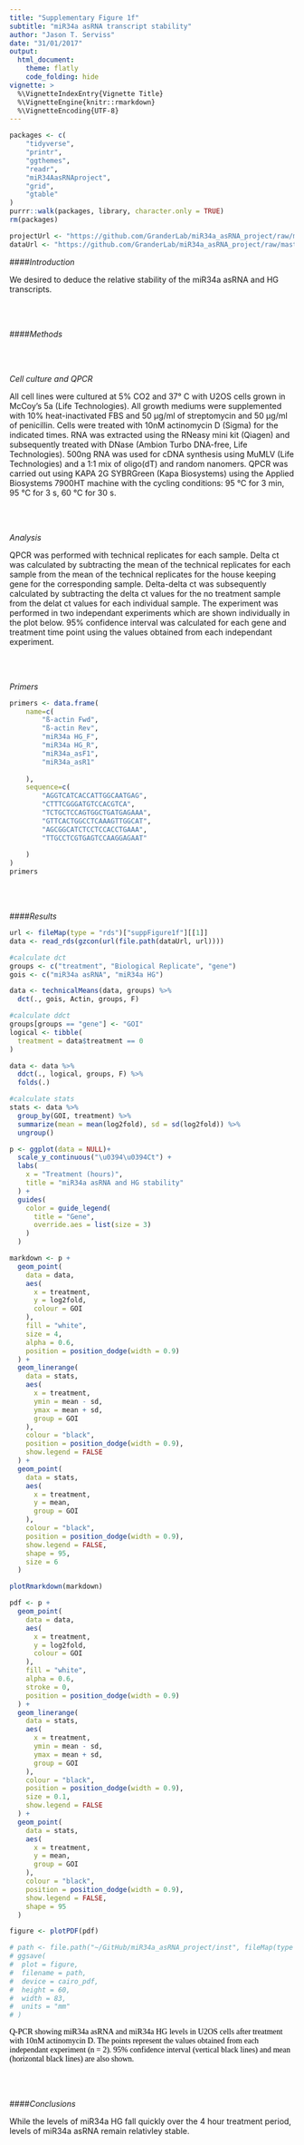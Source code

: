 ```yaml
---
title: "Supplementary Figure 1f"
subtitle: "miR34a asRNA transcript stability"
author: "Jason T. Serviss"
date: "31/01/2017"
output:
  html_document:
    theme: flatly
    code_folding: hide
vignette: >
  %\VignetteIndexEntry{Vignette Title}
  %\VignetteEngine{knitr::rmarkdown}
  %\VignetteEncoding{UTF-8}
---
```


<style> 
.caption { 
  color: Black; 
  font-family: "Times New Roman", Times, serif;
  font-size: 1.0em; 
}
</style>

```r

packages <- c(
    "tidyverse",
    "printr",
    "ggthemes",
    "readr",
    "miR34AasRNAproject",
    "grid",
    "gtable"
)
purrr::walk(packages, library, character.only = TRUE)
rm(packages)

```

```r

projectUrl <- "https://github.com/GranderLab/miR34a_asRNA_project/raw/master/inst"
dataUrl <- "https://github.com/GranderLab/miR34a_asRNA_project/raw/master/"

```

####_Introduction_

We desired to deduce the relative stability of the miR34a asRNA and HG transcripts.

<br></br>

####_Methods_

<br></br>

_Cell culture and QPCR_

All cell lines were cultured at 5% CO2 and 37° C with U2OS cells grown in McCoy’s 5a (Life Technologies). All growth mediums were supplemented with 10% heat-inactivated FBS and 50 μg/ml of streptomycin and 50 μg/ml of penicillin. Cells were treated with 10nM actinomycin D (Sigma) for the indicated times. RNA was extracted using the RNeasy mini kit (Qiagen) and subsequently treated with DNase (Ambion Turbo DNA-free, Life Technologies). 500ng RNA was used for cDNA synthesis using MuMLV (Life Technologies) and a 1:1 mix of oligo(dT) and random nanomers. QPCR was carried out using KAPA 2G SYBRGreen (Kapa Biosystems) using the Applied Biosystems 7900HT machine with the cycling conditions: 95 °C for 3 min, 95 °C for 3 s, 60 °C for 30 s.

<br></br>

_Analysis_

QPCR was performed with technical replicates for each sample. Delta ct was calculated by subtracting the mean of the technical replicates for each sample from the mean of the technical replicates for the house keeping gene for the corresponding sample. Delta-delta ct was subsequently calculated by subtracting the delta ct values for the no treatment sample from the delat ct values for each individual sample. The experiment was performed in two independant experiments which are shown individually in the plot below. 95% confidence interval was calculated for each gene and treatment time point using the values obtained from each independant experiment.

<br></br>

_Primers_

```r

primers <- data.frame(
    name=c(
        "ß-actin Fwd",
        "ß-actin Rev",
        "miR34a HG_F",
        "miR34a HG_R",
        "miR34a_asF1",
        "miR34a_asR1"
        
    ),
    sequence=c(
        "AGGTCATCACCATTGGCAATGAG",
        "CTTTCGGGATGTCCACGTCA",
        "TCTGCTCCAGTGGCTGATGAGAAA",
        "GTTCACTGGCCTCAAAGTTGGCAT",
        "AGCGGCATCTCCTCCACCTGAAA",
        "TTGCCTCGTGAGTCCAAGGAGAAT"
        
    )
)
primers

```

<br></br>

####_Results_

```r

url <- fileMap(type = "rds")["suppFigure1f"][[1]]
data <- read_rds(gzcon(url(file.path(dataUrl, url))))

#calculate dct
groups <- c("treatment", "Biological Replicate", "gene")
gois <- c("miR34a asRNA", "miR34a HG")

data <- technicalMeans(data, groups) %>%
  dct(., gois, Actin, groups, F)

#calculate ddct
groups[groups == "gene"] <- "GOI"
logical <- tibble(
  treatment = data$treatment == 0
)

data <- data %>%
  ddct(., logical, groups, F) %>%
  folds(.)

#calculate stats
stats <- data %>%
  group_by(GOI, treatment) %>%
  summarize(mean = mean(log2fold), sd = sd(log2fold)) %>%
  ungroup()

```

```r

p <- ggplot(data = NULL)+
  scale_y_continuous("\u0394\u0394Ct") +
  labs(
    x = "Treatment (hours)",
    title = "miR34a asRNA and HG stability"
  ) +
  guides(
    color = guide_legend(
      title = "Gene", 
      override.aes = list(size = 3)
    )
  )

markdown <- p +
  geom_point(
    data = data,
    aes(
      x = treatment,
      y = log2fold,
      colour = GOI
    ),
    fill = "white",
    size = 4,
    alpha = 0.6,
    position = position_dodge(width = 0.9)
  ) +
  geom_linerange(
    data = stats,
    aes(
      x = treatment,
      ymin = mean - sd,
      ymax = mean + sd,
      group = GOI
    ),
    colour = "black",
    position = position_dodge(width = 0.9),
    show.legend = FALSE
  ) +
  geom_point(
    data = stats,
    aes(
      x = treatment,
      y = mean,
      group = GOI
    ),
    colour = "black",
    position = position_dodge(width = 0.9),
    show.legend = FALSE,
    shape = 95,
    size = 6
  )

plotRmarkdown(markdown)

pdf <- p +
  geom_point(
    data = data,
    aes(
      x = treatment,
      y = log2fold,
      colour = GOI
    ),
    fill = "white",
    alpha = 0.6,
    stroke = 0,
    position = position_dodge(width = 0.9)
  ) +
  geom_linerange(
    data = stats,
    aes(
      x = treatment,
      ymin = mean - sd,
      ymax = mean + sd,
      group = GOI
    ),
    colour = "black",
    position = position_dodge(width = 0.9),
    size = 0.1,
    show.legend = FALSE
  ) +
  geom_point(
    data = stats,
    aes(
      x = treatment,
      y = mean,
      group = GOI
    ),
    colour = "black",
    position = position_dodge(width = 0.9),
    show.legend = FALSE,
    shape = 95
  )

figure <- plotPDF(pdf)

# path <- file.path("~/GitHub/miR34a_asRNA_project/inst", fileMap(type = "pdf")["suppFigure1f"][[1]])
# ggsave(
#  plot = figure,
#  filename = path,
#  device = cairo_pdf,
#  height = 60,
#  width = 83,
#  units = "mm"
# )
```

<div class="caption">
Q-PCR showing miR34a asRNA and miR34a HG levels in U2OS cells after treatment with 10nM actinomycin D. The points represent the values obtained from each independant experiment (n = 2). 95% confidence interval (vertical black lines) and mean (horizontal black lines) are also shown.
</div>

<br></br>

####_Conclusions_

While the levels of miR34a HG fall quickly over the 4 hour treatment period, levels of miR34a asRNA remain relativley stable.

<br></br><br></br>

